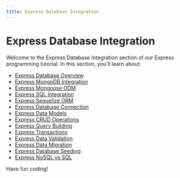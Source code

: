 ```yaml
---
title: Express Database Integration
---
```


# Express Database Integration

Welcome to the Express Database Integration section of our Express programming tutorial. In this section, you'll learn about:

- [Express Database Overview](./0-express-database-overview.mdx)
- [Express MongoDB Integration](./1-express-mongodb-integration.mdx)
- [Express Mongoose ODM](./2-express-mongoose-odm.mdx)
- [Express SQL Integration](./3-express-sql-integration.mdx)
- [Express Sequelize ORM](./4-express-sequelize-orm.mdx)
- [Express Database Connection](./5-express-database-connection.mdx)
- [Express Data Models](./6-express-data-models.mdx)
- [Express CRUD Operations](./7-express-crud-operations.mdx)
- [Express Query Building](./8-express-query-building.mdx)
- [Express Transactions](./9-express-transactions.mdx)
- [Express Data Validation](./10-express-data-validation.mdx)
- [Express Data Migration](./11-express-data-migration.mdx)
- [Express Database Seeding](./12-express-database-seeding.mdx)
- [Express NoSQL vs SQL](./13-express-nosql-vs-sql.mdx)

Have fun coding!